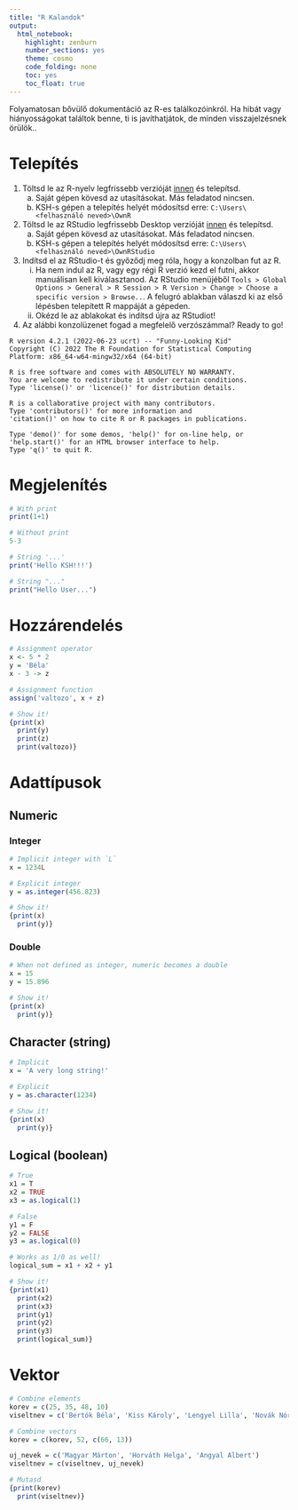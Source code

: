 ```yaml
---
title: "R Kalandok"
output: 
  html_notebook: 
    highlight: zenburn
    number_sections: yes
    theme: cosmo
    code_folding: none
    toc: yes
    toc_float: true
---
```


Folyamatosan bővülő dokumentáció az R-es találkozóinkról. Ha hibát vagy hiányosságokat találtok benne, ti is javíthatjátok, de minden visszajelzésnek örülök..

# Telepítés

1. Töltsd le az R-nyelv legfrissebb verzióját [innen](https://cran.r-project.org/bin/windows/base/) és telepítsd. 
    a. Saját gépen kövesd az utasításokat. Más feladatod nincsen.
    b. KSH-s gépen a telepítés helyét módosítsd erre: `C:\Users\<felhasználó neved>\OwnR`
    
2. Töltsd le az RStudio legfrissebb Desktop verzióját [innen](https://www.rstudio.com/products/rstudio/) és telepítsd.
    a. Saját gépen kövesd az utasításokat. Más feladatod nincsen.
    b. KSH-s gépen a telepítés helyét módosítsd erre: `C:\Users\<felhasználó neved>\OwnRStudio`
    
3. Indítsd el az RStudio-t és győződj meg róla, hogy a konzolban fut az R.
    i) Ha nem indul az R, vagy egy régi R verzió kezd el futni, akkor manuálisan kell kiválasztanod. Az RStudio menüjéből `Tools > Global Options > General > R Session > R Version > Change > Choose a specific version > Browse..`. A felugró ablakban válaszd ki az első lépésben telepített R mappáját a gépeden. 
    ii) Okézd le az ablakokat és indítsd újra az RStudiot!
    
4. Az alábbi konzolüzenet fogad a megfelelő verzószámmal? Ready to go! 
    
```{}
R version 4.2.1 (2022-06-23 ucrt) -- "Funny-Looking Kid"
Copyright (C) 2022 The R Foundation for Statistical Computing
Platform: x86_64-w64-mingw32/x64 (64-bit)

R is free software and comes with ABSOLUTELY NO WARRANTY.
You are welcome to redistribute it under certain conditions.
Type 'license()' or 'licence()' for distribution details.

R is a collaborative project with many contributors.
Type 'contributors()' for more information and
'citation()' on how to cite R or R packages in publications.

Type 'demo()' for some demos, 'help()' for on-line help, or
'help.start()' for an HTML browser interface to help.
Type 'q()' to quit R.
```


# Megjelenítés

```r
# With print
print(1+1)

# Without print
5-3

# String '...'
print('Hello KSH!!!')

# String "..."
print("Hello User...")
```


# Hozzárendelés

```r
# Assignment operator
x <- 5 * 2
y = 'Béla'
x - 3 -> z

# Assignment function
assign('valtozo', x + z)

# Show it!
{print(x)
  print(y)
  print(z)
  print(valtozo)}
```


# Adattípusok

## Numeric

### Integer
```r
# Implicit integer with `L`
x = 1234L

# Explicit integer
y = as.integer(456.823)

# Show it!
{print(x)
  print(y)}
```

### Double
```r
# When not defined as integer, numeric becomes a double
x = 15
y = 15.896

# Show it!
{print(x)
  print(y)}
```

## Character (string)
```r
# Implicit
x = 'A very long string!'

# Explicit
y = as.character(1234)

# Show it!
{print(x)
  print(y)}
```

## Logical (boolean)
```r
# True
x1 = T
x2 = TRUE
x3 = as.logical(1)

# False
y1 = F
y2 = FALSE
y3 = as.logical(0)

# Works as 1/0 as well!
logical_sum = x1 + x2 + y1

# Show it!
{print(x1)
  print(x2)
  print(x3)
  print(y1)
  print(y2)
  print(y3)
  print(logical_sum)}
```

# Vektor

```r
# Combine elements
korev = c(25, 35, 48, 10)
viseltnev = c('Bertók Béla', 'Kiss Károly', 'Lengyel Lilla', 'Novák Nóra')

# Combine vectors
korev = c(korev, 52, c(66, 13))

uj_nevek = c('Magyar Márton', 'Horváth Helga', 'Angyal Albert')
viseltnev = c(viseltnev, uj_nevek)

# Mutasd 
{print(korev)
  print(viseltnev)}
```

